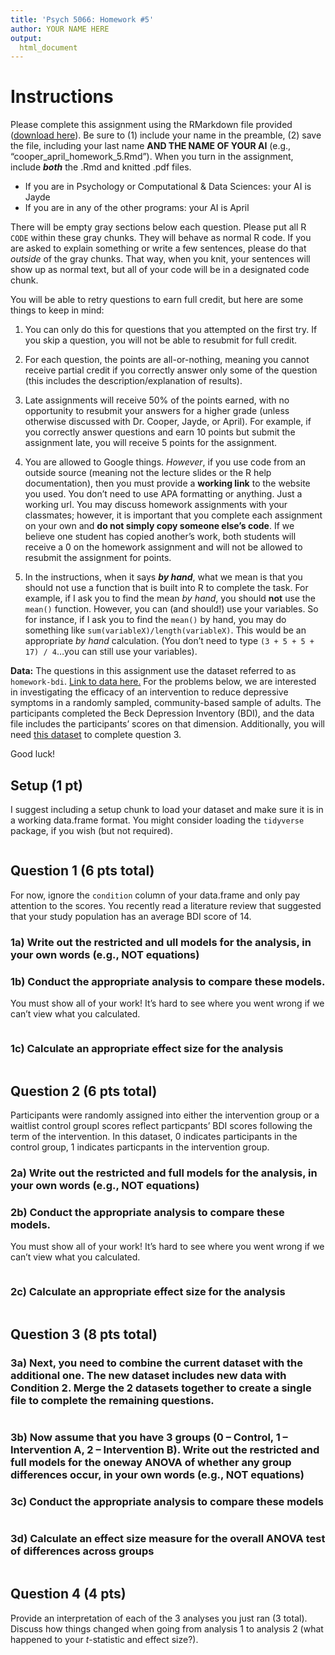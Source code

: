 ```yaml
---
title: 'Psych 5066: Homework #5'
author: YOUR NAME HERE
output: 
  html_document
---
```


# Instructions

Please complete this assignment using the RMarkdown file provided (<a href="homework_5.Rmd" download="homework_5.Rmd">download here</a>). Be sure to (1) include your name in the preamble, (2) save the file, including your last name **AND THE NAME OF YOUR AI** (e.g., "cooper_april_homework_5.Rmd"). When you turn in the assignment, include **_both_** the .Rmd and knitted .pdf files.

  - If you are in Psychology or Computational & Data Sciences: your AI is Jayde
  - If you are in any of the other programs: your AI is April

There will be empty gray sections below each question. Please put all R `CODE` within these gray chunks. They will behave as normal R code. If you are asked to explain something or write a few sentences, please do that *outside* of the gray chunks. That way, when you knit, your sentences will show up as normal text, but all of your code will be in a designated code chunk.

You will be able to retry questions to earn full credit, but here are some things to keep in mind:

1. You can only do this for questions that you attempted on the first try. If you skip a question, you will not be able to resubmit for full credit. 

2. For each question, the points are all-or-nothing, meaning you cannot receive partial credit if you correctly answer only some of the question (this includes the description/explanation of results).

3. Late assignments will receive 50% of the points earned, with no opportunity to resubmit your answers for a higher grade (unless otherwise discussed with Dr. Cooper, Jayde, or April). For example, if you correctly answer questions and earn 10 points but submit the assignment late, you will receive 5 points for the assignment. 

4. You are allowed to Google things. *However*, if you use code from an outside source (meaning not the lecture slides or the R help documentation), then you must provide a **working link** to the website you used. You don't need to use APA formatting or anything. Just a working url. You may discuss homework assignments with your classmates; however, it is important that you complete each assignment on your own and **do not simply copy someone else’s code**. If we believe one student has copied another’s work, both students will receive a 0 on the homework assignment and will not be allowed to resubmit the assignment for points.

5. In the instructions, when it says **_by hand_**, what we mean is that you should not use a function that is built into R to complete the task. For example, if I ask you to find the mean *by hand*, you should **not** use the `mean()` function. However, you can (and should!) use your variables. So for instance, if I ask you to find the `mean()` by hand, you may do something like `sum(variableX)/length(variableX)`. This would be an appropriate *by hand* calculation. (You don't need to type `(3 + 5 + 5 + 17) / 4`...you can still use your variables). 

**Data:** The questions in this assignment use the dataset referred to as `homework-bdi`. [Link to data here.](homework-bdi.csv) For the problems below, we are interested in investigating the efficacy of an intervention to reduce depressive symptoms in a randomly sampled, community-based sample of adults. The participants completed the Beck Depression Inventory (BDI), and the data file includes the participants' scores on that dimension. Additionally, you will need [this dataset](homework-bdi-part2.csv) to complete question 3. 

Good luck!

## Setup (1 pt)
I suggest including a setup chunk to load your dataset and make sure it is in a working data.frame format. You might consider loading the `tidyverse` package, if you wish (but not required).

```r

```

## Question 1 (6 pts total)
For now, ignore the `condition` column of your data.frame and only pay attention to the scores. You recently read a literature review that suggested that your study population has an average BDI score of 14.

### 1a) Write out the restricted and ull models for the analysis, in your own words (e.g., NOT equations)


### 1b) Conduct the appropriate analysis to compare these models.
You must show all of your work! It's hard to see where you went wrong if we can't view what you calculated.

```r

```

### 1c) Calculate an appropriate effect size for the analysis

```r

```

## Question 2 (6 pts total)

Participants were randomly assigned into either the intervention group or a waitlist control groupl scores reflect particpants' BDI scores following the term of the intervention. In this dataset, 0 indicates participants in the control group, 1 indicates particpants in the intervention group. 

### 2a) Write out the restricted and full models for the analysis, in your own words (e.g., NOT equations)


### 2b) Conduct the appropriate analysis to compare these models.
You must show all of your work! It's hard to see where you went wrong if we can't view what you calculated.

```r

```

### 2c) Calculate an appropriate effect size for the analysis

```r

```

## Question 3 (8 pts total)

### 3a) Next, you need to combine the current dataset with the additional one. The new dataset includes new data with Condition 2. Merge the 2 datasets together to create a single file to complete the remaining questions. 

```r

```

### 3b) Now assume that you have 3 groups (0 -- Control, 1 -- Intervention A, 2 -- Intervention B). Write out the restricted and full models for the oneway ANOVA of whether any group differences occur, in your own words (e.g., NOT equations)


### 3c) Conduct the appropriate analysis to compare these models

```r

```

### 3d) Calculate an effect size measure for the overall ANOVA test of differences across groups

```r

```

## Question 4 (4 pts)

Provide an interpretation of each of the 3 analyses you just ran (3 total). Discuss how things changed when going from analysis 1 to analysis 2 (what happened to your $t$-statistic and effect size?).  
